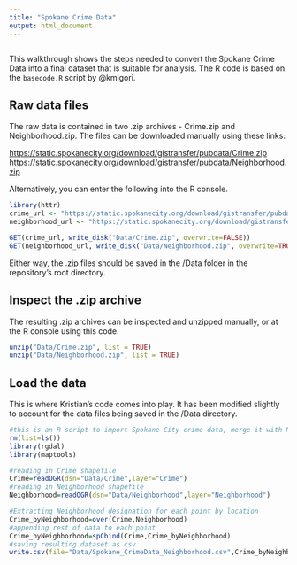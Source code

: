 ```yaml
---
title: "Spokane Crime Data"
output: html_document
---
```


```r

```

This walkthrough shows the steps needed to convert the Spokane Crime Data into a final dataset that is suitable for analysis. The R code is based on the `basecode.R` script by @kmigori. 


## Raw data files

The raw data is contained in two .zip archives - Crime.zip and Neighborhood.zip. The files can be downloaded manually using these links: 

[https://static.spokanecity.org/download/gistransfer/pubdata/Crime.zip](https://static.spokanecity.org/download/gistransfer/pubdata/Crime.zip)  
[https://static.spokanecity.org/download/gistransfer/pubdata/Neighborhood.zip](https://static.spokanecity.org/download/gistransfer/pubdata/Neighborhood.zip)  

Alternatively, you can enter the following into the R console. 

```r
library(httr)  
crime_url <- "https://static.spokanecity.org/download/gistransfer/pubdata/Crime.zip"  
neighborhood_url <- "https://static.spokanecity.org/download/gistransfer/pubdata/Neighborhood.zip"  

GET(crime_url, write_disk("Data/Crime.zip", overwrite=FALSE))  
GET(neighborhood_url, write_disk("Data/Neighborhood.zip", overwrite=TRUE))  


```  

Either way, the .zip files should be saved in the /Data folder in the repository's root directory.


## Inspect the .zip archive

The resulting .zip archives can be inspected and unzipped manually, or at the R console using this code. 


```r
unzip("Data/Crime.zip", list = TRUE)
unzip("Data/Neighborhood.zip", list = TRUE)
```


## Load the data

This is where Kristian's code comes into play. It has been modified slightly to account for the data files being saved in the /Data directory. 

```r
#this is an R script to import Spokane City crime data, merge it with Neighborhoods, and export it as a flat file
rm(list=ls())
library(rgdal)
library(maptools)

#reading in Crime shapefile
Crime=readOGR(dsn="Data/Crime",layer="Crime")
#reading in Neighborhood shapefile
Neighborhood=readOGR(dsn="Data/Neighborhood",layer="Neighborhood")

#Extracting Neighborhood designation for each point by location
Crime_byNeighborhood=over(Crime,Neighborhood)
#appending rest of data to each point
Crime_byNeighborhood=spCbind(Crime,Crime_byNeighborhood)
#saving resulting dataset as csv
write.csv(file="Data/Spokane_CrimeData_Neighborhood.csv",Crime_byNeighborhood)
```

